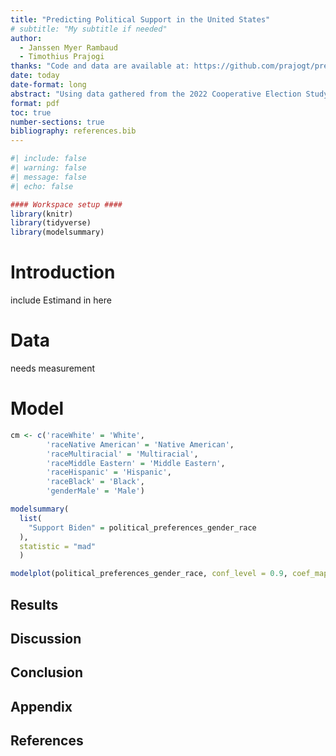```yaml
---
title: "Predicting Political Support in the United States"
# subtitle: "My subtitle if needed"
author: 
  - Janssen Myer Rambaud
  - Timothius Prajogi
thanks: "Code and data are available at: https://github.com/prajogt/predicting_political_support_us.git ."
date: today
date-format: long
abstract: "Using data gathered from the 2022 Cooperative Election Study (CES), we navigate through the various possible factors that influence a US citizen's voting decision. By examining a representative sample of 60 000 Americans, we can discern patterns in beliefs and personal backgrounds—ranging from gun control and student loan stances to race, religion, and educational background. This paper discusses the impact these individual factors may have towards predicting a voter's alignment, as well as how multiple factors can coalign to portray a more substantial impact. We aim to highlight these correlations and their potential implications with future elections."
format: pdf
toc: true
number-sections: true
bibliography: references.bib
---
```


```r
#| include: false
#| warning: false
#| message: false
#| echo: false

#### Workspace setup ####
library(knitr)
library(tidyverse)
library(modelsummary)
```


# Introduction
include Estimand in here

# Data
needs measurement

# Model

```r


cm <- c('raceWhite' = 'White',
        'raceNative American' = 'Native American', 
        'raceMultiracial' = 'Multiracial',
        'raceMiddle Eastern' = 'Middle Eastern',
        'raceHispanic' = 'Hispanic',
        'raceBlack' = 'Black',
        'genderMale' = 'Male')

modelsummary(
  list(
    "Support Biden" = political_preferences_gender_race
  ),
  statistic = "mad"
  )

modelplot(political_preferences_gender_race, conf_level = 0.9, coef_map = cm) + labs(x = "90 per cent credibility interval")
```


## Results

## Discussion

## Conclusion

## Appendix

## References
